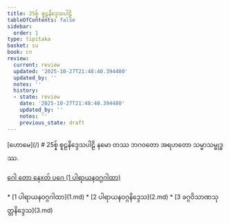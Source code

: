 ```yaml
---
title: 25စ္န် စူဠနိဒ္ဒေသပါဠိ
tableOfContents: false
sidebar:
  order: 1
type: tipitaka
basket: su
book: cn
review:
  current: review
  updated: '2025-10-27T21:48:40.394480'
  updated_by: ''
  notes: ''
  history:
  - state: review
    date: '2025-10-27T21:48:40.394480'
    updated_by: ''
    notes: ''
    previous_state: draft
---
```



<ReviewStatus review={frontmatter.review} showDetails={true} />

<HypothesisAnnotation frontmatter={frontmatter} />

<Paragraph type="center" book="cn">
[ဟောမေ](/)
</Paragraph>

<Paragraph type="center" book="cn">
# 25စ္န် စူဠနိဒ္ဒေသပါဠိ
</Paragraph>

<Paragraph number="1" book="cn">
နမော တဿ ဘဂဝတော အရဟတော သမ္မာသမ္ဗုဒ္ဓဿ.

[ဂေါ တော နေxတ် ပဂေ (1 ပါရာယနဝဂ္ဂဂါထာ)](1.md)



</Paragraph>

<TableOfContents book="cn" section="25">
* [1 ပါရာယနဝဂ္ဂဂါထာ](1.md)
* [2 ပါရာယနဝဂ္ဂနိဒ္ဒေသ](2.md)
* [3 ခဂ္ဂဝိသာဏသုတ္တနိဒ္ဒေသ](3.md)
</TableOfContents>